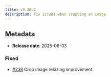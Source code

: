 ```yaml
---
title: v0.20.2
description: Fix issues when cropping an image
---
```


## Metadata

- **Release date**: 2025-06-03

### Fixed

- [#238](https://github.com/InditexTech/weavejs/issues/238) Crop image resizing improvement
